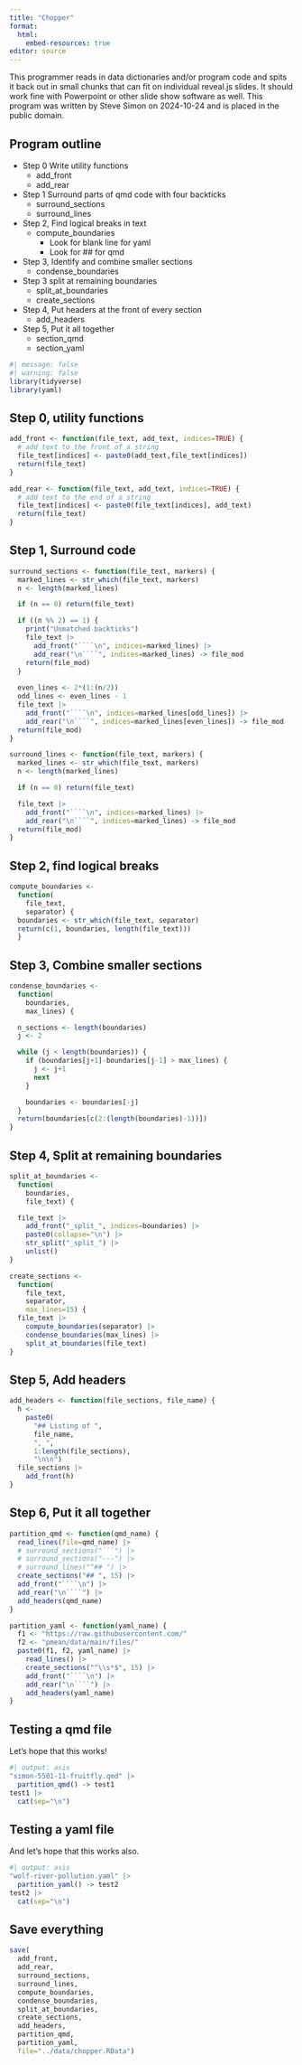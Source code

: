 ```yaml
---
title: "Chopper"
format: 
  html:
    embed-resources: true
editor: source
---
```


This programmer reads in data dictionaries and/or program code and spits it back out in small chunks that can fit on individual reveal.js slides. It should work fine with Powerpoint or other slide show software as well. This program was written by Steve Simon on 2024-10-24 and is placed in the public domain.

## Program outline

-   Step 0 Write utility functions
    -    add_front
    -    add_rear
-   Step 1 Surround parts of qmd code with four backticks
    -   surround_sections
    -   surround_lines
-   Step 2, Find logical breaks in text
    -   compute_boundaries
        -   Look for blank line for yaml
        -   Look for ## for qmd
-   Step 3, Identify and combine smaller sections
    -   condense_boundaries
-   Step 3 split at remaining boundaries
    -   split_at_boundaries
    -   create_sections
-   Step 4, Put headers at the front of every section
    -   add_headers
-   Step 5, Put it all together
    -   section_qmd
    -   section_yaml

```r
#| message: false
#| warning: false
library(tidyverse)
library(yaml)
```

## Step 0, utility functions

```r
add_front <- function(file_text, add_text, indices=TRUE) {
  # add text to the front of a string
  file_text[indices] <- paste0(add_text,file_text[indices])
  return(file_text)
}

add_rear <- function(file_text, add_text, indices=TRUE) {
  # add text to the end of a string
  file_text[indices] <- paste0(file_text[indices], add_text)
  return(file_text)
}
```

## Step 1, Surround code

```r
surround_sections <- function(file_text, markers) {
  marked_lines <- str_which(file_text, markers)
  n <- length(marked_lines)

  if (n == 0) return(file_text)

  if ((n %% 2) == 1) {
    print("Unmatched backticks")
    file_text |>
      add_front("````\n", indices=marked_lines) |> 
      add_rear("\n````", indices=marked_lines) -> file_mod
    return(file_mod)
  }
  
  even_lines <- 2*(1:(n/2))
  odd_lines <- even_lines - 1
  file_text |>
    add_front("````\n", indices=marked_lines[odd_lines]) |>
    add_rear("\n````", indices=marked_lines[even_lines]) -> file_mod
  return(file_mod)
}
```

```r
surround_lines <- function(file_text, markers) {
  marked_lines <- str_which(file_text, markers)
  n <- length(marked_lines)

  if (n == 0) return(file_text)

  file_text |>
    add_front("````\n", indices=marked_lines) |>
    add_rear("\n````", indices=marked_lines) -> file_mod
  return(file_mod)
}
```

## Step 2, find logical breaks

```r
compute_boundaries <- 
  function(
    file_text, 
    separator) {
  boundaries <- str_which(file_text, separator)
  return(c(1, boundaries, length(file_text)))
  }
```

## Step 3, Combine smaller sections

```r
condense_boundaries <- 
  function(
    boundaries,
    max_lines) {

  n_sections <- length(boundaries)
  j <- 2

  while (j < length(boundaries)) {
    if (boundaries[j+1]-boundaries[j-1] > max_lines) {
      j <- j+1
      next
    }  

    boundaries <- boundaries[-j]
  }
  return(boundaries[c(2:(length(boundaries)-1))])
}
```

## Step 4, Split at remaining boundaries

```r
split_at_boundaries <- 
  function(
    boundaries,
    file_text) {

  file_text |>
    add_front("_split_", indices=boundaries) |>
    paste0(collapse="\n") |>
    str_split("_split_") |>
    unlist()
}

create_sections <- 
  function(
    file_text, 
    separator, 
    max_lines=15) {
  file_text |>
    compute_boundaries(separator) |>
    condense_boundaries(max_lines) |>
    split_at_boundaries(file_text)
}
```

## Step 5, Add headers

```r
add_headers <- function(file_sections, file_name) {
  h <- 
    paste0(
      "## Listing of ", 
      file_name, 
      ", ",
      1:length(file_sections), 
      "\n\n")
  file_sections |>
    add_front(h)
}
```

## Step 6, Put it all together

```r
partition_qmd <- function(qmd_name) {
  read_lines(file=qmd_name) |>
  # surround_sections("```") |>
  # surround_sections("---") |>
  # surround_lines("^## ") |>
  create_sections("## ", 15) |>
  add_front("````\n") |>
  add_rear("\n````") |>
  add_headers(qmd_name)
}
```

```r
partition_yaml <- function(yaml_name) {
  f1 <- "https://raw.githubusercontent.com/"
  f2 <- "pmean/data/main/files/"
  paste0(f1, f2, yaml_name) |>
    read_lines() |>
    create_sections("^\\s*$", 15) |>
    add_front("````\n") |>
    add_rear("\n````") |>
    add_headers(yaml_name)
}
```

## Testing a qmd file

Let's hope that this works!

```r
#| output: asis
"simon-5501-11-fruitfly.qmd" |>
  partition_qmd() -> test1
test1 |>
  cat(sep="\n")
```

## Testing a yaml file

And let's hope that this works also.

```r
#| output: asis
"wolf-river-pollution.yaml" |>
  partition_yaml() -> test2
test2 |>
  cat(sep="\n")
```

## Save everything

```r
save(
  add_front,
  add_rear,
  surround_sections,
  surround_lines,
  compute_boundaries,
  condense_boundaries,
  split_at_boundaries,
  create_sections,
  add_headers,
  partition_qmd,
  partition_yaml,
  file="../data/chopper.RData")
```
